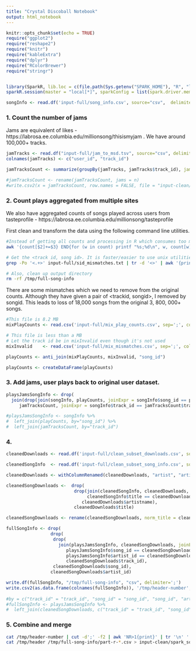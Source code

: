 ```yaml
---
title: "Crystal Discoball Notebook"
output: html_notebook
---
```


```r
knitr::opts_chunk$set(echo = TRUE)
require("ggplot2")
require("reshape2")
require("knitr")
require("kableExtra")
require("dplyr")
require("RColorBrewer")
require("stringr")


library(SparkR, lib.loc = c(file.path(Sys.getenv("SPARK_HOME"), "R", "lib")))
sparkR.session(master = "local[*]", sparkConfig = list(spark.driver.memory = "6g"))
```


```r
songInfo <- read.df('input-full/song_info.csv', source="csv",  delimiter=';', header=TRUE)#, quote="", stringsAsFactors = FALSE)
```

### 1. Count the number of jams

Jams are equivalent of likes - https://labrosa.ee.columbia.edu/millionsong/thisismyjam . We have around 100,000+ tracks.

```r
jamTracks <- read.df("input-full/jam_to_msd.tsv", source="csv", delimiter='\t', header = FALSE)#, col.names=c("user_id", "track_id"))
colnames(jamTracks) <- c("user_id", "track_id")

jamTracksCount <- summarize(groupBy(jamTracks, jamTracks$track_id), jams=n(jamTracks$track_id))

#jamTracksCount <- rename(jamTracksCount, jams = n)
#write.csv2(x = jamTracksCount, row.names = FALSE, file = "input-clean/jam_count.csv", quote=FALSE)
```

### 2. Count plays aggregated from multiple sites
We also have aggregated counts of songs played across users from tasteprofile - https://labrosa.ee.columbia.edu/millionsong/tasteprofile

First clean and transform the data using the following command line utilities.
```bash
#Instead of getting all counts and processing in R which consumes too much memory. Just compute <song_id, count(song_id)>
awk '{count[$2]+=$3} END{for (w in count) printf "%s;%d\n", w, count[w]}' input-full/train_triplets.txt > input-full/mix_play_counts.csv

# Get the <track id, song id>. It is faster/easier to use unix utilities
grep -Po '<.+>' input-full/sid_mismatches.txt | tr -d '<>' | awk '{printf "%s;%s\n", $1, $2}'> input-full/mix_mismatches.csv

# Also, clean up output directory
rm -rf /tmp/full-song-info
```

There are some mismatches which we need to remove from the original counts. Although they have given a pair of <trackid, songid>, I removed by songid. This leads to loss of 18,000 songs from the original 3, 800, 000+ songs.
```r
#This file is 8.2 MB
mixPlayCounts <- read.csv('input-full/mix_play_counts.csv', sep=';', col.names=c("song_id", "plays"), stringsAsFactors = FALSE)

# This file is less than a MB
# Let the track id be in mixInvalid even though it's not used
mixInvalid    <- read.csv('input-full/mix_mismatches.csv', sep=';', col.names=c("song_id", "track_id"), stringsAsFactors = FALSE)

playCounts <- anti_join(mixPlayCounts, mixInvalid, "song_id")

playCounts <- createDataFrame(playCounts)
```

### 3. Add jams, user plays back to original user dataset.

```r
playsJamsSongInfo <- drop(
  join(drop(join(songInfo, playCounts, joinExpr = songInfo$song_id == playCounts$song_id, joinType = "left"), playCounts$song_id),
     jamTracksCount, joinExpr = songInfo$track_id == jamTracksCount$track_id, joinType = "left"), jamTracksCount$track_id)

#playsJamsSongInfo <- songInfo %>% 
#  left_join(playCounts, by="song_id") %>%
#  left_join(jamTracksCount, by="track_id")
```


### 4. 

```r

cleanedDownloads <- read.df('input-full/clean_subset_downloads.csv', source="csv", delimiter=';', header = TRUE)

cleanedSongInfo  <- read.df('input-full/clean_subset_song_info.csv', source="csv", delimiter=';', header=TRUE)

cleanedDownloads <- withColumnRenamed(cleanedDownloads, "artist", "artistname")

cleanedSongDownloads <-  drop(
                          drop(join(cleanedSongInfo, cleanedDownloads, joinExpr = cleanedSongInfo$artistname == cleanedDownloads$artistname & 
                               cleanedSongInfo$title == cleanedDownloads$title, joinType = "left"), 
                             cleanedDownloads$artistname), 
                          cleanedDownloads$title)

cleanedSongDownloads <- rename(cleanedSongDownloads, norm_title = cleanedSongDownloads$title, norm_artistname = cleanedSongDownloads$artistname)

fullSongInfo <- drop(
                 drop(
                  drop(
                    join(playsJamsSongInfo, cleanedSongDownloads, joinExpr = playsJamsSongInfo$track_id == cleanedSongDownloads$track_id & 
                       playsJamsSongInfo$song_id == cleanedSongDownloads$song_id &
                       playsJamsSongInfo$artist_id == cleanedSongDownloads$artist_id),
                       cleanedSongDownloads$track_id),
                  cleanedSongDownloads$song_id),
                 cleanedSongDownloads$artist_id)

write.df(fullSongInfo, "/tmp/full-song-info", "csv", delimiter=';')
write.csv2(as.data.frame(colnames(fullSongInfo)), '/tmp/header-number', quote=FALSE)
                       
#by = c("track_id" = "track_id", "song_id" = "song_id", "song_id", "artist_id" = "artist_id"), all.x=TRUE, all.y=TRUE)
#fullSongInfo <- playsJamsSongInfo %>% 
#  left_join(cleanedSongDownloads, c("track_id" = "track_id", "song_id" = "song_id", "song_id", "artist_id" = "artist_id"))
```

### 5. Combine and merge
```bash
cat /tmp/header-number | cut -d';' -f2 | awk 'NR>1{print}' | tr '\n' ';' | sed 's/;$//' > /tmp/header; echo >> /tmp/header
cat /tmp/header /tmp/full-song-info/part-r-*.csv > input-clean/spark_song_info.csv

```
